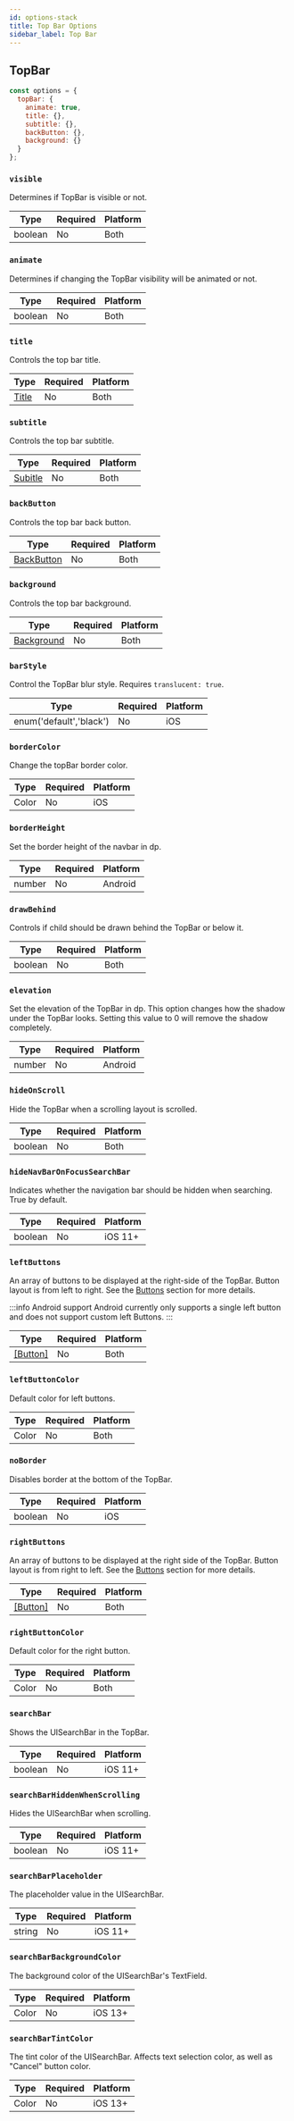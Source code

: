 ```yaml
---
id: options-stack
title: Top Bar Options
sidebar_label: Top Bar
---
```


## TopBar

```js
const options = {
  topBar: {
    animate: true,
    title: {},
    subtitle: {},
    backButton: {},
    background: {}
  }
};
```

### `visible`

Determines if TopBar is visible or not.

| Type    | Required | Platform |
| ------- | -------- | -------- |
| boolean | No       | Both     |

### `animate`

Determines if changing the TopBar visibility will be animated or not.

| Type    | Required | Platform |
| ------- | -------- | -------- |
| boolean | No       | Both     |

### `title`

Controls the top bar title.

| Type                   | Required | Platform |
| ---------------------- | -------- | -------- |
| [Title](options-title.mdx) | No       | Both     |

### `subtitle`

Controls the top bar subtitle.

| Type                         | Required | Platform |
| ---------------------------- | -------- | -------- |
| [Subitle](options-subtitle.mdx) | No       | Both     |

### `backButton`

Controls the top bar back button.

| Type                              | Required | Platform |
| --------------------------------- | -------- | -------- |
| [BackButton](options-backButton.mdx) | No       | Both     |

### `background`

Controls the top bar background.

| Type                              | Required | Platform |
| --------------------------------- | -------- | -------- |
| [Background](options-background.mdx) | No       | Both     |

### `barStyle`

Control the TopBar blur style. Requires `translucent: true`.

| Type                    | Required | Platform |
| ----------------------- | -------- | -------- |
| enum('default','black') | No       | iOS      |

### `borderColor`

Change the topBar border color.

| Type  | Required | Platform |
| ----- | -------- | -------- |
| Color | No       | iOS      |

### `borderHeight`

Set the border height of the navbar in dp.

| Type   | Required | Platform |
| ------ | -------- | -------- |
| number | No       | Android  |

### `drawBehind`

Controls if child should be drawn behind the TopBar or below it.

| Type    | Required | Platform |
| ------- | -------- | -------- |
| boolean | No       | Both     |

### `elevation`

Set the elevation of the TopBar in dp. This option changes how the shadow under the TopBar looks. Setting this value to 0 will remove the shadow completely.

| Type   | Required | Platform |
| ------ | -------- | -------- |
| number | No       | Android  |

### `hideOnScroll`

Hide the TopBar when a scrolling layout is scrolled.

| Type    | Required | Platform |
| ------- | -------- | -------- |
| boolean | No       | Both     |

### `hideNavBarOnFocusSearchBar`

Indicates whether the navigation bar should be hidden when searching. True by default.

| Type    | Required | Platform |
| ------- | -------- | -------- |
| boolean | No       | iOS 11+  |

### `leftButtons`

An array of buttons to be displayed at the right-side of the TopBar. Button layout is from left to right. See the [Buttons](options-button) section for more details.

:::info Android support
Android currently only supports a single left button and does not support custom left Buttons.
:::


| Type                           | Required | Platform |
| ------------------------------ | -------- | -------- |
| [[Button]](options-button.mdx) | No       | Both     |

### `leftButtonColor`

Default color for left buttons.

| Type  | Required | Platform |
| ----- | -------- | -------- |
| Color | No       | Both     |

### `noBorder`

Disables border at the bottom of the TopBar.

| Type    | Required | Platform |
| ------- | -------- | -------- |
| boolean | No       | iOS      |

### `rightButtons`

An array of buttons to be displayed at the right side of the TopBar. Button layout is from right to left. See the [Buttons](options-button) section for more details.

| Type                       | Required | Platform |
| -------------------------- | -------- | -------- |
| [[Button]](options-button.mdx) | No       | Both     |

### `rightButtonColor`

Default color for the right button.

| Type  | Required | Platform |
| ----- | -------- | -------- |
| Color | No       | Both     |

### `searchBar`

Shows the UISearchBar in the TopBar.

| Type    | Required | Platform |
| ------- | -------- | -------- |
| boolean | No       | iOS 11+  |

### `searchBarHiddenWhenScrolling`

Hides the UISearchBar when scrolling.

| Type    | Required | Platform |
| ------- | -------- | -------- |
| boolean | No       | iOS 11+  |

### `searchBarPlaceholder`

The placeholder value in the UISearchBar.

| Type   | Required | Platform |
| ------ | -------- | -------- |
| string | No       | iOS 11+  |

### `searchBarBackgroundColor`

The background color of the UISearchBar's TextField.

| Type   | Required | Platform |
| ------ | -------- | -------- |
| Color  | No       | iOS 13+  |

### `searchBarTintColor`

The tint color of the UISearchBar. Affects text selection color, as well as "Cancel" button color.

| Type   | Required | Platform |
| ------ | -------- | -------- |
| Color  | No       | iOS 13+  |
